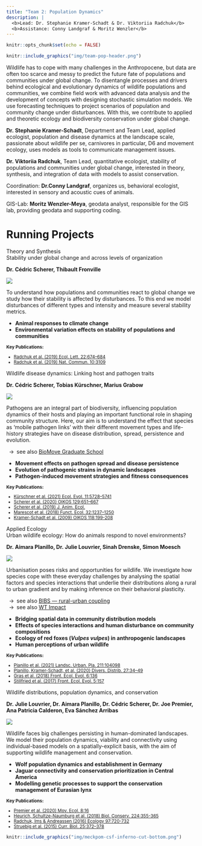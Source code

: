 ```yaml
---
title: "Team 2: Population Dynamics"
description: |
  <b>Lead: Dr. Stephanie Kramer-Schadt & Dr. Viktoriia Radchuk</b>  
  <b>Assistance: Conny Landgraf & Moritz Wenzler</b>
---
```


```r
knitr::opts_chunk$set(echo = FALSE)
```

```r
knitr::include_graphics("img/team-pop-header.png")
```

<div class='highlightbox'>
  <span class='highlight'>
  Wildlife has to cope with many challenges in the Anthropocene, but data are often too scarce and messy to predict the future fate of populations and communities under global change. To disentangle processes and drivers behind ecological and evolutionary dynamics of wildlife populations and communities, we combine field work with advanced data analysis and the development of concepts with designing stochastic simulation models. We use forecasting techniques to project scenarios of population and community change under disturbances. With this, we contribute to applied and theoretic ecology and biodiversity conservation under global change.
  </span>
</div>

**Dr. Stephanie Kramer-Schadt**, Department and Team Lead, applied ecologist, population and disease dynamics at the landscape scale, passionate about wildlife per se, carnivores in particular, D6 and movement ecology, uses models as tools to communicate management issues.</br>

**Dr. Viktoriia Radchuk**, Team Lead, quantitative ecologist, stability of populations and communities under global change, interested in theory, synthesis, and integration of data with models to assist conservation.</br>

Coordination: **Dr.Conny Landgraf**, organizes us, behavioral ecologist, interested in sensory and acoustic cues of animals.</br>

GIS-Lab: **Moritz Wenzler-Meya**, geodata analyst, responsible for the GIS lab, providing geodata and supporting coding.</br>


# Running Projects


<div class='headerbox'><hbox>Theory and Synthesis</hbox></div>


<div class='headerbox-secondary'><hbox-secondary>Stability under global change and across levels of organization</headerbox-secondary></div>

**Dr. Cédric Scherer, Thibault Fronville**

![](img/team-pop-stability.png)

To understand how populations and communities react to global change we study how their stability is affected by disturbances. To this end we model disturbances of different types and intensity and measure several stability metrics.

* **Animal responses to climate change**
* **Environmental variation effects on stability of populations and communities**

<small>
  <b>Key Publications:</b>
  <ul>
    <li>[Radchuk et al. (2019) Ecol. Lett. 22:674–684](https://doi.org/10.1111/ele.13226)</li>
   <li>[Radchuk et al. (2019) Nat. Commun. 10:3109](https://doi.org/10.1038/s41467-019-10924-4'>10.1038/s41467-019-10924-4)</li>  
   </ul>
</small>


<div class='headerbox-secondary'><hbox-secondary>Wildlife disease dynamics: Linking host and pathogen traits</headerbox-secondary></div>

**Dr. Cédric Scherer, Tobias Kürschner, Marius Grabow**

![](img/team-pop-disease.png)

Pathogens are an integral part of biodiversity, influencing population dynamics of their hosts and playing an important functional role in shaping community structure. Here, our aim is to understand the effect that species as ‘mobile pathogen links’ with their different movement types and life-history strategies have on disease distribution, spread, persistence and evolution. 

&ensp;&rarr;&ensp;see also [BioMove Graduate School](https://www.bio-move.org/)

* **Movement effects on pathogen spread and disease persistence**
* **Evolution of pathogenic strains in dynamic landscapes**
* **Pathogen-induced movement strategies and fitness consequences**

<small>
  <b>Key Publications:</b>
  <ul>
    <li>[Kürschner et al. (2021) Ecol. Evol. 11:5728–5741](https://doi.org/10.1002/ece3.7478)</li>
  <li>[Scherer et al. (2020) OIKOS 129:651–667](https://doi.org/10.1111/oik.07002'>10.1111/oik.07002)</li>
  <li>[Scherer et al. (2019) J. Anim. Ecol.](https://doi.org/10.1111/1365-2656.13070)</li>
  <li>[Marescot et al. (2018) Funct. Ecol. 32:1237–1250](https://doi.org/10.1111/1365-2435.13059)</li>
    <li>[Kramer-Schadt et al. (2009) OIKOS 118:199-208](https://doi.org/10.1111/j.1600-0706.2008.16582.x)</li>
   </ul>
</small>


<div class='headerbox'><hbox>Applied Ecology</hbox></div>
 
<div class='headerbox-secondary'><hbox-secondary>Urban wildlife ecology: How do animals respond to novel environments?</hbox-secondary></div>

**Dr. Aimara Planillo, Dr. Julie Louvrier, Sinah Drenske, Simon Moesch**

![](img/team-pop-urban.png)

Urbanisation poses risks and opportunities for wildlife. We investigate how species cope with these everyday challenges by analysing the spatial factors and species interactions that underlie their distributions along a rural to urban gradient and by making inference on their behavioral plasticity. 

&ensp;&rarr;&ensp;see also [BIBS — rural-urban coupling](https://www.bbib.org/rural-urban-coupling.html)  
&ensp;&rarr;&ensp;see also [WT Impact](https://www.wtimpact.de/)

* **Bridging spatial data in community distribution models**
* **Effects of species interactions and human disturbance on community compositions**
* **Ecology of red foxes (*Vulpes vulpes*) in anthropogenic landscapes**
* **Human perceptions of urban wildlife**

<small>
  <b>Key Publications:</b>  
  <ul>
    <li>[Planillo et al. (2021) Landsc. Urban. Pla. 211:104098](https://doi.org/10.1016/j.landurbplan.2021.104098'>10.1016/j.landurbplan.2021.104098)</li>
    <li>[Planillo, Kramer-Schadt, et al. (2020)  Divers. Distrib. 27:34–49](https://doi.org/10.1111/ddi.13169'>10.1111/ddi.13169)</li>
    <li>[Gras et al. (2018) Front. Ecol. Evol. 6:136](https://doi.org/10.3389/fevo.2018.00136)</li>
    <li>[Stillfried et al. (2017) Front. Ecol. Evol. 5:157](https://doi.org/10.3389/fevo.2017.00157)</li>
   </ul>
</small>

<div class='headerbox-secondary'><hbox-secondary>Wildlife distributions, population dynamics, and conservation</hbox-secondary></div>

**Dr. Julie Louvrier, Dr. Aimara Planillo, Dr. Cédric Scherer, Dr. Joe Premier, Ana Patricia Calderon, Eva Sánchez Arribas**

![](img/team-pop-wildlife.png)

Wildlife faces big challenges persisting in human-dominated landscapes. We model their population dynamics, viability and connectivity using individual-based models on a spatially-explicit basis, with the aim of supporting wildlife management and conservation.

* **Wolf population dynamics and establishment in Germany**
* **Jaguar connectivity and conservation prioritization in Central America**
* **Modelling genetic processes to support the conservation management of Eurasian lynx**

<small>
  <b>Key Publications:</b>
  <ul>
    <li>[Premier et al. (2020) Mov. Ecol. 8:16](https://doi.org/10.1186/s40462-020-00204-y)</li>
    <li>[Heurich, Schultze-Naumburg et al. (2018) Biol. Conserv. 224:355-365](https://doi.org/10.1016/j.biocon.2018.05.011'>10.1016/j.biocon.2018.05.011)</li>
    <li>[Radchuk, Ims & Andreassen (2016) Ecology 97:720-732](https://doi.org/10.1890/15-0756.1'>10.1890/15-0756.1)</li>
    <li>[Struebig et al. (2015) Curr. Biol. 25:372–378](https://doi.org/10.1016/j.cub.2014.11.067)</li>
   </ul>
</small>

```r
knitr::include_graphics("img/meckpom-csf-inferno-cut-bottom.png")
```
